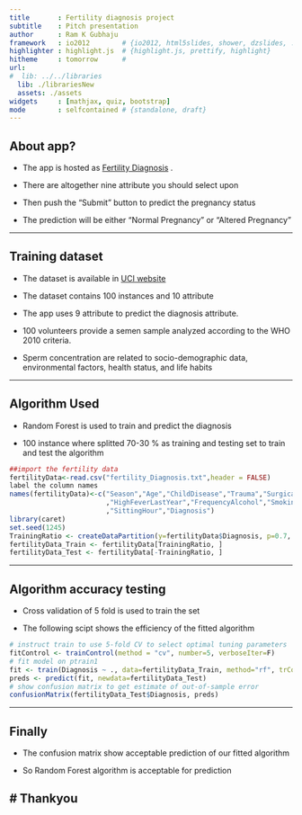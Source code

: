 ```yaml
---
title       : Fertility diagnosis project
subtitle    : Pitch presentation
author      : Ram K Gubhaju 
framework   : io2012        # {io2012, html5slides, shower, dzslides, ...}
highlighter : highlight.js  # {highlight.js, prettify, highlight}
hitheme     : tomorrow      # 
url:
#  lib: ../../libraries
  lib: ./librariesNew
  assets: ./assets
widgets     : [mathjax, quiz, bootstrap]
mode        : selfcontained # {standalone, draft}
---
```


## About app?

- The app is hosted as [Fertility Diagnosis](https://learnsharenp.shinyapps.io/Course9_4/) .

- There are altogether nine attribute you should select upon

- Then push the "Submit" button to predict the pregnancy status

- The prediction will be either "Normal Pregnancy" or "Altered Pregnancy"

---

## Training dataset

- The dataset is available in [UCI website](https://archive.ics.uci.edu/ml/datasets/Fertility)

- The dataset contains 100 instances and 10 attribute

- The app uses 9 attribute to predict the diagnosis attribute.

- 100 volunteers provide a semen sample analyzed according to the WHO 2010 criteria.

- Sperm concentration are related to socio-demographic data, environmental factors, health status, and life habits

---

## Algorithm Used

- Random Forest is used to train and predict the diagnosis

- 100 instance where splitted 70-30 % as training and testing set to train and test the algorithm

```r
##import the fertility data
fertilityData<-read.csv("fertility_Diagnosis.txt",header = FALSE)
label the column names
names(fertilityData)<-c("Season","Age","ChildDisease","Trauma","SurgicalInterven"
                        ,"HighFeverLastYear","FrequencyAlcohol","Smoking"
                        ,"SittingHour","Diagnosis")
library(caret)
set.seed(1245)
TrainingRatio <- createDataPartition(y=fertilityData$Diagnosis, p=0.7, list =F)
fertilityData_Train <- fertilityData[TrainingRatio, ]
fertilityData_Test <- fertilityData[-TrainingRatio, ]
```


---

## Algorithm accuracy testing

- Cross validation of 5 fold is used to train the set

- The following scipt shows the efficiency of the fitted algorithm

```r
# instruct train to use 5-fold CV to select optimal tuning parameters
fitControl <- trainControl(method = "cv", number=5, verboseIter=F)
# fit model on ptrain1
fit <- train(Diagnosis ~ ., data=fertilityData_Train, method="rf", trControl=fitControl)
preds <- predict(fit, newdata=fertilityData_Test)
# show confusion matrix to get estimate of out-of-sample error
confusionMatrix(fertilityData_Test$Diagnosis, preds)
```

---

## Finally

- The confusion matrix show acceptable prediction of our fitted algorithm

- So Random Forest algorithm is acceptable for prediction


# Thankyou
---

